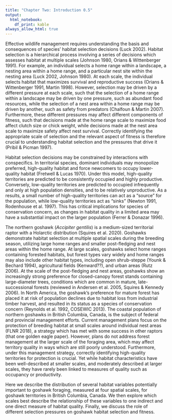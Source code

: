 ```yaml
---
title: "Chapter Two: Introduction 0.5"
output: 
  html_notebook:
    df_print: kable
always_allow_html: true
---
```

Effective wildlife management requires understanding the basis and consequences of species' habitat selection decisions (Luck 2002). Habitat selection is a hierarchical process involving a series of decisions which assesses habitat at multiple scales (Johnson 1980, Orians & Wittenberger 1991). For example, an individual selects a home range within a landscape, a nesting area within a home range, and a particular nest site within the nesting area (Luck 2002, Johnson 1980). At each scale, the individual selects habitat that maximizes survival and reproductive success (Orians & Wittenberger 1991, Martin 1998). However, selection may be driven by a different pressure at each scale, such that the selection of a home range within a landscape may be driven by one pressure, such as abundant food resources, while the selection of a nest area within a home range may be driven by another, such as safety from predators (Chalfoun & Martin 2007). Furthermore, these different pressures may affect different components of fitness, such that decisions made at the home range scale to maximize food affect clutch size or chick weight, while decisions made at the nest area scale to maximize safety affect nest survival. Correctly identifying the appropriate scale of selection and the relevant aspect of fitness is therefore crucial to understanding habitat selection and the pressures that drive it (Pribil & Picman 1997).

Habitat selection decisions may be constrained by interactions with conspecifics. In territorial species, dominant individuals may monopolize preferred, high-quality habitat and force newcomers to occupy lower-quality habitat (Fretwell & Lucas 1970). Under this model, high-quality territories are predicted to be consistently occupied and highly productive. Conversely, low-quality territories are predicted to occupied infrequently and only at high population densities, and to be relatively unproductive. As a results, a small number of high-quality territories can act as a "source" for the population, while low-quality territories act as "sinks" (Newton 1991, Rodenhouse et al. 1997). This has critical implications for species of conservation concern, as changes in habitat quality in a limited area may have a substantial impact on the larger population (Ferrer & Donazar 1996).

The northern goshawk (*Accipiter gentilis*) is a medium-sized territorial raptor with a Holarctic distribution (Squires et al. 2020). Goshawks demonstrate habitat selection at multiple spatial scales during the breeding season, utilizing large home ranges and smaller post-fledging and nest areas within the home range. At large scales, goshawks select home ranges containing forested habitats, but forest types vary widely and home ranges may also include other habitat types, including open shrub-steppe (Younk & Bechard 1994), agricultural fields (Kenward??), and urban areas (Rutz 2006). At the scale of the post-fledging and nest areas, goshawks show an increasingly strong preference for closed-canopy forest stands containing large-diameter trees, conditions which are common in mature, late-successional forests (reviewed in Andersen et al. 2005, Squires & Kennedy 2006). In North America, the goshawk's preference for mature forest has placed it at risk of population declines due to habitat loss from industrial timber harvest, and resulted in its status as a species of conservation concern (Reynolds et al. 1992, COSEWIC 2013). The coastal population of northern goshawks in British Columbia, Canada, is the subject of federal and provincial management efforts. Current management plans focus on the protection of breeding habitat at small scales around individual nest areas (FLNR 2018), a strategy which has met with some success in other raptors (that one golden eagle paper). However, plans do not address forest management at the larger scale of the foraging area, which may affect territory quality in ways which are still poorly understood. Furthermore, under this management strategy, correctly identifying high-quality territories for protection is crucial. Yet while habitat characteristics have been well-described at smaller scales, and moderately described at larger scales, they have rarely been linked to measures of quality such as occupancy or productivity.

Here we describe the distribution of several habitat variables potentially important to goshawk foraging, measured at four spatial scales, for goshawk territories in British Columbia, Canada. We then explore which scales best describe the relationship of these variables to one indirect and one direct measure of habitat quality. Finally, we discuss the role of different selection pressures on goshawk habitat selection and fitness.







